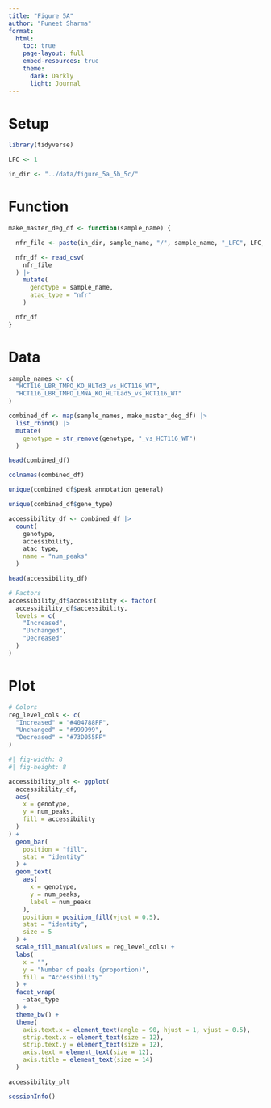 ```yaml
---
title: "Figure 5A"
author: "Puneet Sharma"
format:
  html:
    toc: true
    page-layout: full
    embed-resources: true
    theme: 
      dark: Darkly
      light: Journal
---
```


# Setup

```r
library(tidyverse)
```

```r
LFC <- 1

in_dir <- "../data/figure_5a_5b_5c/"
```

# Function

```r
make_master_deg_df <- function(sample_name) {

  nfr_file <- paste(in_dir, sample_name, "/", sample_name, "_LFC", LFC, "_DESeq2_apeglm_res.csv", sep = "")

  nfr_df <- read_csv(
    nfr_file
  ) |>
    mutate(
      genotype = sample_name,
      atac_type = "nfr"
    )

  nfr_df
}
```


# Data


```r
sample_names <- c(
  "HCT116_LBR_TMPO_KO_HLTd3_vs_HCT116_WT",
  "HCT116_LBR_TMPO_LMNA_KO_HLTLad5_vs_HCT116_WT"
)

combined_df <- map(sample_names, make_master_deg_df) |>
  list_rbind() |>
  mutate(
    genotype = str_remove(genotype, "_vs_HCT116_WT")
  )

head(combined_df)
```

```r
colnames(combined_df)
```

```r
unique(combined_df$peak_annotation_general)
```

```r
unique(combined_df$gene_type)
```

```r
accessibility_df <- combined_df |>
  count(
    genotype,
    accessibility,
    atac_type,
    name = "num_peaks"
  )

head(accessibility_df)
```

```r
# Factors
accessibility_df$accessibility <- factor(
  accessibility_df$accessibility,
  levels = c(
    "Increased",
    "Unchanged",
    "Decreased"
  )
)
```


# Plot

```r
# Colors
reg_level_cols <- c(
  "Increased" = "#404788FF",
  "Unchanged" = "#999999",
  "Decreased" = "#73D055FF"
)

```


```r
#| fig-width: 8
#| fig-height: 8

accessibility_plt <- ggplot(
  accessibility_df,
  aes(
    x = genotype,
    y = num_peaks,
    fill = accessibility
  )
) +
  geom_bar(
    position = "fill",
    stat = "identity"
  ) +
  geom_text(
    aes(
      x = genotype,
      y = num_peaks,
      label = num_peaks
    ),
    position = position_fill(vjust = 0.5),
    stat = "identity",
    size = 5
  ) +
  scale_fill_manual(values = reg_level_cols) +
  labs(
    x = "",
    y = "Number of peaks (proportion)",
    fill = "Accessibility"
  ) +
  facet_wrap(
    ~atac_type
  ) +
  theme_bw() +
  theme(
    axis.text.x = element_text(angle = 90, hjust = 1, vjust = 0.5),
    strip.text.x = element_text(size = 12),
    strip.text.y = element_text(size = 12),
    axis.text = element_text(size = 12),
    axis.title = element_text(size = 14)
  )

accessibility_plt
```

```r
sessionInfo()
```
